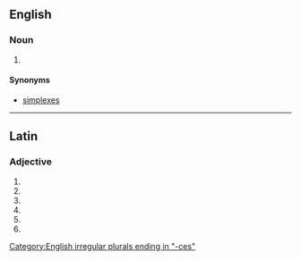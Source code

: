 {{also|símplices}}
==English==

===Noun===
{{head|en|noun plural form}}

# {{lb|en|mathematics}} {{plural of|simplex|lang=en}}

====Synonyms====
* [[simplexes]]

[[Category:English irregular plurals ending in "-ces"]]

----

==Latin==

===Adjective===
{{la-adj-form|simplicēs}}

# {{inflection of|simplex||nom|m|p|lang=la}}
# {{inflection of|simplex||nom|f|p|lang=la}}
# {{inflection of|simplex||acc|m|p|lang=la}}
# {{inflection of|simplex||acc|f|p|lang=la}}
# {{inflection of|simplex||voc|m|p|lang=la}}
# {{inflection of|simplex||voc|f|p|lang=la}}